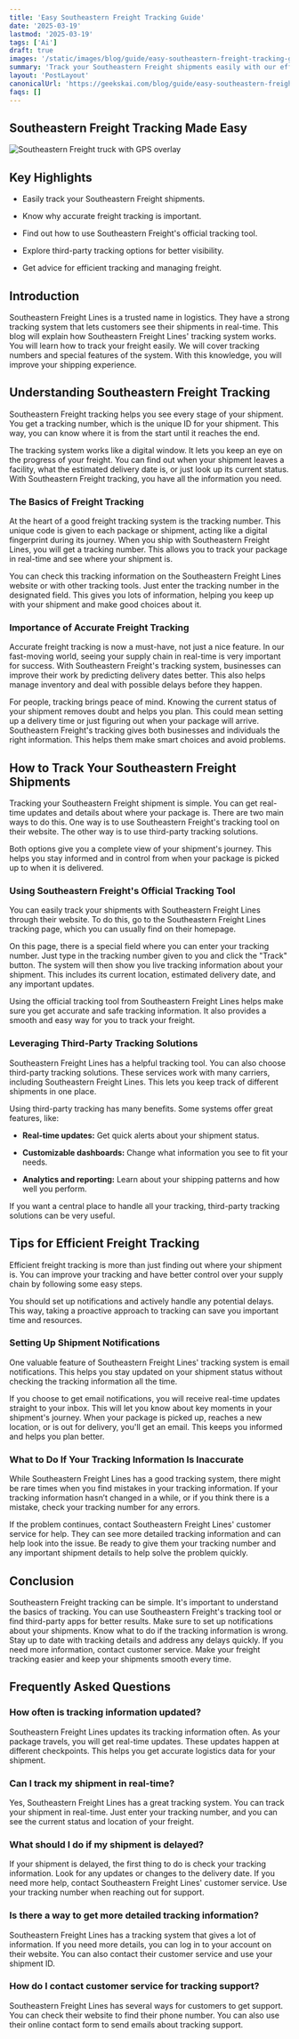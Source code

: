 ```yaml
---
title: 'Easy Southeastern Freight Tracking Guide'
date: '2025-03-19'
lastmod: '2025-03-19'
tags: ['Ai']
draft: true
images: '/static/images/blog/guide/easy-southeastern-freight-tracking-guide.png'
summary: 'Track your Southeastern Freight shipments easily with our efficient tracking system. Stay updated on your deliveries with us.'
layout: 'PostLayout'
canonicalUrl: 'https://geekskai.com/blog/guide/easy-southeastern-freight-tracking-guide/'
faqs: []
---
```


## Southeastern Freight Tracking Made Easy

![Southeastern Freight truck with GPS overlay](/static/images/blog/guide/easy-southeastern-freight-tracking-guide.png)

## Key Highlights

- Easily track your Southeastern Freight shipments.

- Know why accurate freight tracking is important.

- Find out how to use Southeastern Freight's official tracking tool.

- Explore third-party tracking options for better visibility.

- Get advice for efficient tracking and managing freight.

## Introduction

Southeastern Freight Lines is a trusted name in logistics. They have a strong tracking system that lets customers see their shipments in real-time. This blog will explain how Southeastern Freight Lines' tracking system works. You will learn how to track your freight easily. We will cover tracking numbers and special features of the system. With this knowledge, you will improve your shipping experience.

## Understanding Southeastern Freight Tracking

Southeastern Freight tracking helps you see every stage of your shipment. You get a tracking number, which is the unique ID for your shipment. This way, you can know where it is from the start until it reaches the end.

The tracking system works like a digital window. It lets you keep an eye on the progress of your freight. You can find out when your shipment leaves a facility, what the estimated delivery date is, or just look up its current status. With Southeastern Freight tracking, you have all the information you need.

### The Basics of Freight Tracking

At the heart of a good freight tracking system is the tracking number. This unique code is given to each package or shipment, acting like a digital fingerprint during its journey. When you ship with Southeastern Freight Lines, you will get a tracking number. This allows you to track your package in real-time and see where your shipment is.

You can check this tracking information on the Southeastern Freight Lines website or with other tracking tools. Just enter the tracking number in the designated field. This gives you lots of information, helping you keep up with your shipment and make good choices about it.

### Importance of Accurate Freight Tracking

Accurate freight tracking is now a must-have, not just a nice feature. In our fast-moving world, seeing your supply chain in real-time is very important for success. With Southeastern Freight's tracking system, businesses can improve their work by predicting delivery dates better. This also helps manage inventory and deal with possible delays before they happen.

For people, tracking brings peace of mind. Knowing the current status of your shipment removes doubt and helps you plan. This could mean setting up a delivery time or just figuring out when your package will arrive. Southeastern Freight's tracking gives both businesses and individuals the right information. This helps them make smart choices and avoid problems.

## How to Track Your Southeastern Freight Shipments

Tracking your Southeastern Freight shipment is simple. You can get real-time updates and details about where your package is. There are two main ways to do this. One way is to use Southeastern Freight's tracking tool on their website. The other way is to use third-party tracking solutions.

Both options give you a complete view of your shipment's journey. This helps you stay informed and in control from when your package is picked up to when it is delivered.

### Using Southeastern Freight's Official Tracking Tool

You can easily track your shipments with Southeastern Freight Lines through their website. To do this, go to the Southeastern Freight Lines tracking page, which you can usually find on their homepage.

On this page, there is a special field where you can enter your tracking number. Just type in the tracking number given to you and click the "Track" button. The system will then show you live tracking information about your shipment. This includes its current location, estimated delivery date, and any important updates.

Using the official tracking tool from Southeastern Freight Lines helps make sure you get accurate and safe tracking information. It also provides a smooth and easy way for you to track your freight.

### Leveraging Third-Party Tracking Solutions

Southeastern Freight Lines has a helpful tracking tool. You can also choose third-party tracking solutions. These services work with many carriers, including Southeastern Freight Lines. This lets you keep track of different shipments in one place.

Using third-party tracking has many benefits. Some systems offer great features, like:

- **Real-time updates:** Get quick alerts about your shipment status.

- **Customizable dashboards:** Change what information you see to fit your needs.

- **Analytics and reporting:** Learn about your shipping patterns and how well you perform.

If you want a central place to handle all your tracking, third-party tracking solutions can be very useful.

## Tips for Efficient Freight Tracking

Efficient freight tracking is more than just finding out where your shipment is. You can improve your tracking and have better control over your supply chain by following some easy steps.

You should set up notifications and actively handle any potential delays. This way, taking a proactive approach to tracking can save you important time and resources.

### Setting Up Shipment Notifications

One valuable feature of Southeastern Freight Lines' tracking system is email notifications. This helps you stay updated on your shipment status without checking the tracking information all the time.

If you choose to get email notifications, you will receive real-time updates straight to your inbox. This will let you know about key moments in your shipment's journey. When your package is picked up, reaches a new location, or is out for delivery, you'll get an email. This keeps you informed and helps you plan better.

### What to Do If Your Tracking Information Is Inaccurate

While Southeastern Freight Lines has a good tracking system, there might be rare times when you find mistakes in your tracking information. If your tracking information hasn’t changed in a while, or if you think there is a mistake, check your tracking number for any errors.

If the problem continues, contact Southeastern Freight Lines' customer service for help. They can see more detailed tracking information and can help look into the issue. Be ready to give them your tracking number and any important shipment details to help solve the problem quickly.

## Conclusion

Southeastern Freight tracking can be simple. It's important to understand the basics of tracking. You can use Southeastern Freight's tracking tool or find third-party apps for better results. Make sure to set up notifications about your shipments. Know what to do if the tracking information is wrong. Stay up to date with tracking details and address any delays quickly. If you need more information, contact customer service. Make your freight tracking easier and keep your shipments smooth every time.

## Frequently Asked Questions

### How often is tracking information updated?

Southeastern Freight Lines updates its tracking information often. As your package travels, you will get real-time updates. These updates happen at different checkpoints. This helps you get accurate logistics data for your shipment.

### Can I track my shipment in real-time?

Yes, Southeastern Freight Lines has a great tracking system. You can track your shipment in real-time. Just enter your tracking number, and you can see the current status and location of your freight.

### What should I do if my shipment is delayed?

If your shipment is delayed, the first thing to do is check your tracking information. Look for any updates or changes to the delivery date. If you need more help, contact Southeastern Freight Lines' customer service. Use your tracking number when reaching out for support.

### Is there a way to get more detailed tracking information?

Southeastern Freight Lines has a tracking system that gives a lot of information. If you need more details, you can log in to your account on their website. You can also contact their customer service and use your shipment ID.

### How do I contact customer service for tracking support?

Southeastern Freight Lines has several ways for customers to get support. You can check their website to find their phone number. You can also use their online contact form to send emails about tracking support.

